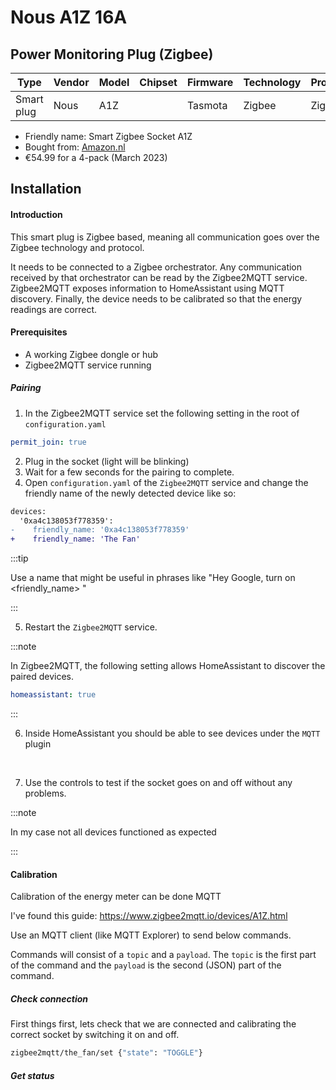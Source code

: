 
# Nous A1Z 16A

## Power Monitoring Plug (Zigbee)

| Type       | Vendor | Model | Chipset | Firmware | Technology | Protocol |
| ---------- | ------ | ----- | ------- | -------- | ---------- | -------- |
| Smart plug | Nous   | A1Z   |         | Tasmota  | Zigbee     | Zigbee   |

- Friendly name: Smart Zigbee Socket A1Z
- Bought from: [Amazon.nl](https://www.amazon.nl/dp/B0054PSH6K?psc=1)
- €54.99 for a 4-pack (March 2023)

## Installation

#### Introduction

This smart plug is Zigbee based, meaning all communication goes over the Zigbee technology and
protocol.

It needs to be connected to a Zigbee orchestrator. Any communication received by that orchestrator
can be read by the Zigbee2MQTT service. Zigbee2MQTT exposes information to HomeAssistant using MQTT
discovery. Finally, the device needs to be calibrated so that the energy readings are correct.

#### Prerequisites

- A working Zigbee dongle or hub
- Zigbee2MQTT service running

##### Pairing

1. In the Zigbee2MQTT service set the following setting in the root of `configuration.yaml`

```yaml
permit_join: true
```

2. Plug in the socket (light will be blinking)
3. Wait for a few seconds for the pairing to complete.
4. Open `configuration.yaml` of the `Zigbee2MQTT` service and change the friendly name of the newly
   detected device like so:

```diff
devices:
  '0xa4c138053f778359':
-    friendly_name: '0xa4c138053f778359'
+    friendly_name: 'The Fan'
```

:::tip

Use a name that might be useful in phrases like "Hey Google, turn on &lt;friendly_name&gt; "

:::

5. Restart the `Zigbee2MQTT` service.

:::note

In Zigbee2MQTT, the following setting allows HomeAssistant to discover the paired devices.

```yaml
homeassistant: true
```

:::

6. Inside HomeAssistant you should be able to see devices under the `MQTT` plugin

<ImageWrapper>
  <Image img={require('./assets/devices-in-mqtt-plugin.png')} />
  <Image img={require('./assets/mqtt-devices.png')} />
  <Image img={require('./assets/controls.png')} />
</ImageWrapper>

7. Use the controls to test if the socket goes on and off without any problems.

:::note

In my case not all devices functioned as expected

:::

#### Calibration

Calibration of the energy meter can be done MQTT

I've found this guide: https://www.zigbee2mqtt.io/devices/A1Z.html

Use an MQTT client (like MQTT Explorer) to send below commands.

Commands will consist of a `topic` and a `payload`. The `topic` is the first part of the command and
the `payload` is the second (JSON) part of the command.

##### Check connection

First things first, lets check that we are connected and calibrating the correct socket by switching
it on and off.

```bash
zigbee2mqtt/the_fan/set {"state": "TOGGLE"}
```

##### Get status
